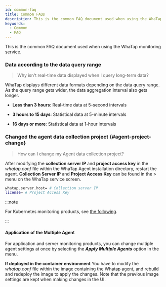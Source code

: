 ```yaml
---
id: common-faq
title: Common FAQs
description: This is the common FAQ document used when using the WhaTap monitoring service.
keywords:
  - Common
  - FAQ
---
```


This is the common FAQ document used when using the WhaTap monitoring service.

<div className="faqs">

### Data according to the data query range

> Why isn't real-time data displayed when I query long-term data?

WhaTap displays different data formats depending on the data query range. As the query range gets wider, the data aggregation interval also gets longer.

- **Less than 3 hours**: Real-time data at 5-second intervals

- **3 hours to 15 days**: Statistical data at 5-minute intervals

- **16 days or more**: Statistical data at 1-hour intervals

### Changed the agent data collection project {#agent-project-change}

> How can I change my Agent data collection project? 

After modifying the **collection server IP** and **project access key** in the *whatap.conf* file within the WhaTap Agent installation directory, restart the agent. **Collection Server IP** and **Project Access Key** can be found in the <Cmdname sid="side_management" className="uitext" /> &gt; <Cmdname sid="side_agentSetting" className="uitext" /> menu on the WhaTap service screen. 

```bash
whatap.server.host= # Collection server IP
license= # Project Access Key
```

:::note

For Kubernetes monitoring products, see [the following](/kubernetes/k8s-collection-server-ip). 

:::

#### Application of the Multiple Agent

For application and server monitoring products, you can change multiple agent settings at once by selecting the ***Apply Multiple Agents*** option in the <Cmdname sid="side_agentSetting" className="uitext" /> menu. 

**If deployed in the container environment** You have to modify the *whatap.conf* file within the image containing the Whatap agent, and rebuild and redeploy the image to apply the changes. Note that the previous image settings are kept when making changes in the UI.

</div>
